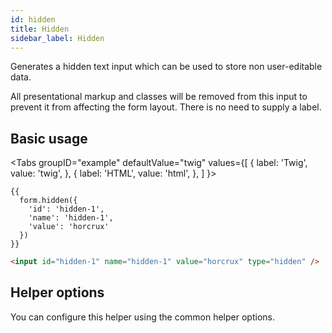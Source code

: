```yaml
---
id: hidden
title: Hidden
sidebar_label: Hidden
---
```



Generates a hidden text input which can be used to store non user-editable data.

All presentational markup and classes will be removed from this input to prevent it from affecting the form layout. There is no need to supply a label.

## Basic usage

<Tabs
  groupID="example"
  defaultValue="twig"
  values={[
    { label: 'Twig', value: 'twig', },
    { label: 'HTML', value: 'html', },
  ]
}>
<TabItem value="twig">

```twig
{{
  form.hidden({
    'id': 'hidden-1',
    'name': 'hidden-1',
    'value': 'horcrux'
  })
}}
```

</TabItem>
<TabItem value="html">

```html
<input id="hidden-1" name="hidden-1" value="horcrux" type="hidden" />
```

</TabItem>
</Tabs>

## Helper options

You can configure this helper using the common helper options.